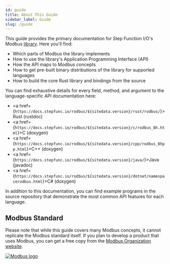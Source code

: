 ```yaml
---
id: guide
title: About This Guide
sidebar_label: Guide
slug: /guide
---
```



This guide provides the primary documentation for Step Function I/O's Modbus [library](https://github.com/stepfunc/rodbus). Here you'll find:

* Which parts of Modbus the library implements
* How to use the library's Application Programming Interface (API)
* How the API maps to Modbus concepts
* How to get pre-built binary distributions of the library for supported languages
* How to build the core Rust library and bindings from the source

You can find exhaustive details for every field, method, and argument to the language-specific API documentation here:

* <a href={`https://docs.stepfunc.io/rodbus/${sitedata.version}/rust/rodbus/`}>Rust (rustdoc)</a>
* <a href={`https://docs.stepfunc.io/rodbus/${sitedata.version}/c/rodbus_8h.html`}>C (doxygen)</a>
* <a href={`https://docs.stepfunc.io/rodbus/${sitedata.version}/cpp/rodbus_8hpp.html`}>C++ (doxygen)</a>
* <a href={`https://docs.stepfunc.io/rodbus/${sitedata.version}/java/`}>Java (javadoc)</a>
* <a href={`https://docs.stepfunc.io/rodbus/${sitedata.version}/dotnet/namespacerodbus.html`}>C# (doxygen)</a>

In addition to this documentation, you can find example programs in the source repository that demonstrate the most common API features for each language.

## Modbus Standard

Please note that while this guide covers many Modbus concepts, it cannot replicate the Modbus standard itself. If you plan to develop a product that uses Modbus,
you can get a free copy from the [Modbus Organization website](https://modbus.org/).

<div style={{textAlign: 'center'}}>
    <a href="https://modbus.org"><img alt="Modbus logo" src={useBaseUrl('img/modbus_logo.jpg')} /></a>
</div>
